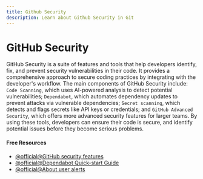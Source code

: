 ```yaml
---
title: Github Security
description: Learn about Github Security in Git
---
```


# GitHub Security

GitHub Security is a suite of features and tools that help developers identify, fix, and prevent security vulnerabilities in their code. It provides a comprehensive approach to secure coding practices by integrating with the developer's workflow. The main components of GitHub Security include: `Code Scanning`, which uses AI-powered analysis to detect potential vulnerabilities; `Dependabot`, which automates dependency updates to prevent attacks via vulnerable dependencies; `Secret scanning`, which detects and flags secrets like API keys or credentials; and `GitHub Advanced Security`, which offers more advanced security features for larger teams. By using these tools, developers can ensure their code is secure, and identify potential issues before they become serious problems.

#### Free Resources

- [@official@GitHub security features](https://docs.github.com/en/code-security/getting-started/github-security-features)
- [@official@Dependabot Quick-start Guide](https://docs.github.com/en/code-security/getting-started/dependabot-quickstart-guide)
- [@official@About user alerts](https://docs.github.com/en/code-security/secret-scanning/managing-alerts-from-secret-scanning/about-alerts#about-user-alerts)

<Outlet path="5-github/basics/github-security" />

